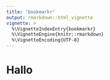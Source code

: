 ```yaml
---
title: "bookmarkr"
output: rmarkdown::html_vignette
vignette: >
  %\VignetteIndexEntry{bookmarkr}
  %\VignetteEngine{knitr::rmarkdown}
  %\VignetteEncoding{UTF-8}
---
```




# Hallo


